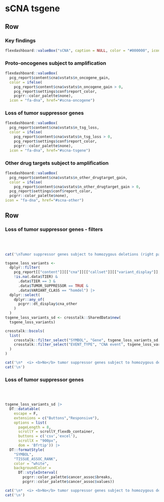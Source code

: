 sCNA tsgene {.hidden}
===================================== 

Row
-------------------------------------

### Key findings


```r
flexdashboard::valueBox("sCNA", caption = NULL, color = "#000000", icon = NULL)
```

### Proto-oncogenes subject to amplification

```r
flexdashboard::valueBox(
  pcg_report$content$cna$vstats$n_oncogene_gain,
  color = ifelse(
    pcg_report$content$cna$vstats$n_oncogene_gain > 0,
    pcg_report$settings$conf$report_color,
    pcgrr::color_palette$none),
  icon = "fa-dna", href="#scna-oncogene")
```

### Loss of tumor suppressor genes

```r
flexdashboard::valueBox(
  pcg_report$content$cna$vstats$n_tsg_loss,
  color = ifelse(
    pcg_report$content$cna$vstats$n_tsg_loss > 0,
    pcg_report$settings$conf$report_color,
    pcgrr::color_palette$none),
  icon = "fa-dna", href="#scna-tsgene")
```

### Other drug targets subject to amplification

```r
flexdashboard::valueBox(
  pcg_report$content$cna$vstats$n_other_drugtarget_gain,
  color = ifelse(
    pcg_report$content$cna$vstats$n_other_drugtarget_gain > 0,
  pcg_report$settings$conf$report_color,
  pcgrr::color_palette$none),
icon = "fa-dna", href="#scna-other")
```

Row
-----------------------------------------------------

### Loss of tumor suppressor genes - filters {data-padding=15 data-width=300}

<br><br>

```r

cat('\nTumor suppressor genes subject to homozygous deletions (right panel) can be filtered according to various criteria:\n')

tsgene_loss_variants <- 
  dplyr::filter(
    pcg_report[["content"]][["cna"]][["callset"]][["variant_display"]],
    !is.na(.data$TIER) & 
      .data$TIER == 3 & 
      .data$TUMOR_SUPPRESSOR == TRUE & 
      .data$VARIANT_CLASS == "homdel") |>
  dplyr::select(
    dplyr::any_of(
      pcgrr::dt_display$cna_other
    )
  )
tsgene_loss_variants_sd <- crosstalk::SharedData$new(
  tsgene_loss_variants)

crosstalk::bscols(
  list(
    crosstalk::filter_select("SYMBOL", "Gene", tsgene_loss_variants_sd, ~SYMBOL),
    crosstalk::filter_select("EVENT_TYPE", "CNA event", tsgene_loss_variants_sd, ~EVENT_TYPE)
  )
)

```


```r
cat('\n*  <i> <b>No</b> tumor suppressor genes subject to homozygous deletions.</i>',sep='\n')
cat('\n')
```


### Loss of tumor suppressor genes {data-padding=15}

<br><br>

```r

tsgene_loss_variants_sd |>
  DT::datatable(
    escape = F, 
    extensions = c("Buttons","Responsive"), 
    options = list(
      pageLength = 8, 
      scrollY = scrollY_flexdb_container, 
      buttons = c('csv','excel'), 
      scrollX = "900px",
      dom = 'Bfrtip')) |>
  DT::formatStyle(
    "SYMBOL",
    "TISSUE_ASSOC_RANK", 
    color = "white", 
    backgroundColor = 
      DT::styleInterval(
        pcgrr::color_palette$cancer_assoc$breaks, 
        pcgrr::color_palette$cancer_assoc$values))

```


```r
cat('\n*  <i> <b>No</b> tumor suppressor genes subject to homozygous deletions.</i>',sep='\n')
cat('\n')
```

